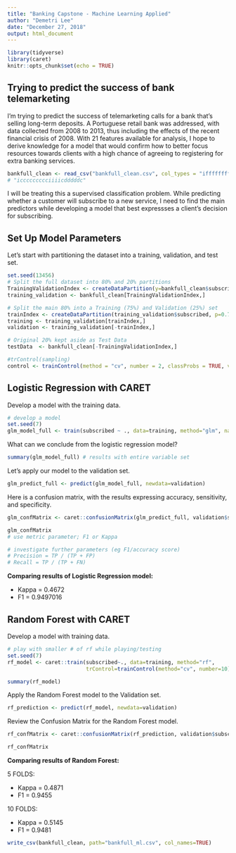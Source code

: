 ```yaml
---
title: "Banking Capstone - Machine Learning Applied"
author: "Demetri Lee"
date: "December 27, 2018"
output: html_document
---
```


```r
library(tidyverse)
library(caret)
knitr::opts_chunk$set(echo = TRUE)
```

## Trying to predict the success of bank telemarketing

I'm trying to predict the success of telemarketing calls for a bank that's 
selling long-term deposits. A Portuguese retail bank was addressed, with data 
collected from 2008 to 2013, thus including the effects of the recent 
financial crisis of 2008. With 21 features available for analysis, I hope to 
derive knowledge for a model that would confirm how to better focus resources 
towards clients with a high chance of agreeing to registering for extra 
banking services. 

```r
bankfull_clean <- read_csv("bankfull_clean.csv", col_types = "ifffffffffiiiifdddddf")
# "iccccccccciiiicdddddc"

```

I will be treating this a supervised classification problem. While predicting 
whether a customer will subscribe to a new service, I need to find the main 
predictors while developing a model that best expressses a client's decision 
for subscribing. 

## Set Up Model Parameters

Let's start with partitioning the dataset into a training, validation, and 
test set.

```r
set.seed(13456)
# Split the full dataset into 80% and 20% partitions
TrainingValidationIndex <- createDataPartition(y=bankfull_clean$subscribed, p=0.80, list=FALSE)
training_validation <- bankfull_clean[TrainingValidationIndex,]

# Split the main 80% into a Training (75%) and Validation (25%) set
trainIndex <- createDataPartition(training_validation$subscribed, p=0.75, list=FALSE)
training <- training_validation[trainIndex,]
validation <- training_validation[-trainIndex,]

# Original 20% kept aside as Test Data
testData  <- bankfull_clean[-TrainingValidationIndex,]

#trControl(sampling)
control <- trainControl(method = "cv", number = 2, classProbs = TRUE, verboseIter = TRUE)
```

## Logistic Regression with CARET

Develop a model with the training data. 

```r
# develop a model
set.seed(7)
glm_model_full <- train(subscribed ~ ., data=training, method="glm", na.action=na.omit)
```


What can we conclude from the logistic regression model? 

```r
summary(glm_model_full) # results with entire variable set
```

Let's apply our model to the validation set.

```r
glm_predict_full <- predict(glm_model_full, newdata=validation)
```


Here is a confusion matrix, with the results expressing accuracy, sensitivity, 
and specificity.
```r
glm_confMatrix <- caret::confusionMatrix(glm_predict_full, validation$subscribed, mode="everything") 

glm_confMatrix
# use metric parameter; F1 or Kappa

# investigate further parameters (eg F1/accuracy score)
# Precision = TP / (TP + FP)
# Recall = TP / (TP + FN)
```

**Comparing results of Logistic Regression model:**

* Kappa = 0.4672
* F1 = 0.9497016

## Random Forest with CARET

Develop a model with training data.

```r
# play with smaller # of rf while playing/testing
set.seed(7)
rf_model <- caret::train(subscribed~., data=training, method="rf",
                         trControl=trainControl(method="cv", number=10))

summary(rf_model)
```


Apply the Random Forest model to the Validation set.

```r
rf_prediction <- predict(rf_model, newdata=validation)
```


Review the Confusion Matrix for the Random Forest model.

```r
rf_confMatrix <- caret::confusionMatrix(rf_prediction, validation$subscribed, mode="everything")

rf_confMatrix
```

**Comparing results of Random Forest:**

5 FOLDS:

* Kappa = 0.4871
* F1 = 0.9455

10 FOLDS:

* Kappa = 0.5145
* F1 = 0.9481


```r
write_csv(bankfull_clean, path="bankfull_ml.csv", col_names=TRUE)
```

